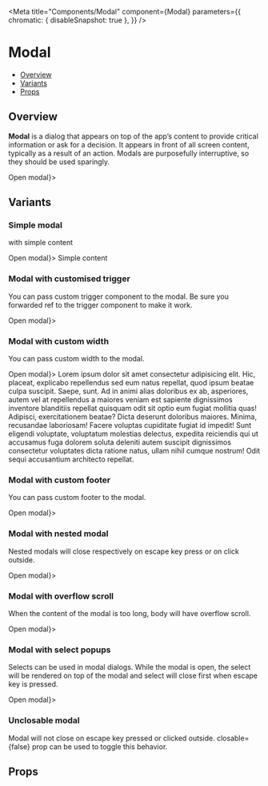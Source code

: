 
<Meta
  title="Components/Modal"
  component={Modal}
  parameters={{
    chromatic: { disableSnapshot: true },
  }}
/>


# Modal

- [Overview](#overview)
- [Variants](#variants)
- [Props](#props)

## Overview

<b>Modal</b> is a dialog that appears on top of the app’s content to provide critical
information or ask for a decision. It appears in front of all screen content, typically
as a result of an action. Modals are purposefully interruptive, so they should be
used sparingly.

<Canvas>
  <Modal trigger={<button>Open modal</button>}>
    <Dialog title="This is a dialog" description="This is a dialog description">
      <Paragraph>
        Lorem ipsum dolor sit amet consectetur adipisicing elit. Hic, placeat,
        explicabo repellendus sed eum natus repellat, quod ipsum beatae culpa
        suscipit. Saepe, sunt. Ad in animi alias doloribus ex ab, asperiores,
        autem vel at repellendus a maiores veniam est sapiente dignissimos
        inventore blanditiis repellat quisquam odit sit optio eum fugiat
        mollitia quas! Adipisci, exercitationem beatae? Dicta deserunt doloribus
        maiores. Minima, recusandae laboriosam! Facere voluptas cupiditate
        fugiat id impedit! Sunt eligendi voluptate, voluptatum molestias
        delectus, expedita reiciendis qui ut accusamus fuga dolorem soluta
        deleniti autem suscipit dignissimos consectetur voluptates dicta ratione
        natus, ullam nihil cumque nostrum! Odit sequi accusantium architecto
        repellat.
      </Paragraph>
    </Dialog>
  </Modal>
</Canvas>

## Variants

### Simple modal

with simple content

<Canvas>
  <Story name="Simple modal">
    <Modal trigger={<Button>Open modal</Button>}>
      <Box css={{ bg: '#fff', p: 50 }}>Simple content</Box>
    </Modal>
  </Story>
</Canvas>

### Modal with customised trigger

You can pass custom trigger component to the modal. Be sure you forwarded ref to the trigger component to make it work.

<Canvas>
  <Story name="Custom trigger">
    <Modal trigger={<Button>Open modal</Button>}>
      <Dialog title="Dialog title" description="Dialog description">
        <Paragraph>
          Lorem ipsum dolor sit amet consectetur adipisicing elit. Hic, placeat,
          explicabo repellendus sed eum natus repellat, quod ipsum beatae culpa
          suscipit. Saepe, sunt. Ad in animi alias doloribus ex ab, asperiores,
          autem vel at repellendus a maiores veniam est sapiente dignissimos
          inventore blanditiis repellat quisquam odit sit optio eum fugiat
          mollitia quas! Adipisci, exercitationem beatae? Dicta deserunt
          doloribus maiores. Minima, recusandae laboriosam! Facere voluptas
          cupiditate fugiat id impedit! Sunt eligendi voluptate, voluptatum
          molestias delectus, expedita reiciendis qui ut accusamus fuga dolorem
          soluta deleniti autem suscipit dignissimos consectetur voluptates
          dicta ratione natus, ullam nihil cumque nostrum! Odit sequi
          accusantium architecto repellat.
        </Paragraph>
      </Dialog>
    </Modal>
  </Story>
</Canvas>

### Modal with custom width

You can pass custom width to the modal.

<Canvas>
  <Story name="Custom width">
    <Modal trigger={<Button>Open modal</Button>}>
      <Box
        css={{
          bg: '#fff',
          size: '100%',
          maxWidth: 1000,
          p: 32,
          borderRadius: 8,
        }}>
        <Paragraph>
          Lorem ipsum dolor sit amet consectetur adipisicing elit. Hic, placeat,
          explicabo repellendus sed eum natus repellat, quod ipsum beatae culpa
          suscipit. Saepe, sunt. Ad in animi alias doloribus ex ab, asperiores,
          autem vel at repellendus a maiores veniam est sapiente dignissimos
          inventore blanditiis repellat quisquam odit sit optio eum fugiat
          mollitia quas! Adipisci, exercitationem beatae? Dicta deserunt
          doloribus maiores. Minima, recusandae laboriosam! Facere voluptas
          cupiditate fugiat id impedit! Sunt eligendi voluptate, voluptatum
          molestias delectus, expedita reiciendis qui ut accusamus fuga dolorem
          soluta deleniti autem suscipit dignissimos consectetur voluptates
          dicta ratione natus, ullam nihil cumque nostrum! Odit sequi
          accusantium architecto repellat.
        </Paragraph>
      </Box>
    </Modal>
  </Story>
</Canvas>

### Modal with custom footer

You can pass custom footer to the modal.

<Canvas>
  <Story name="Custom footer">
    <Modal trigger={<Button>Open modal</Button>}>
      <Dialog
        title="Dialog title"
        description="Dialog description"
        renderFooter={(props) => (
          <Flex
            css={{
              justifyContent: 'flex-end',
              gap: 20,
              width: '100%',
              px: 32,
              mt: 32,
            }}>
            <Button variant="secondaryDark">Save</Button>
            <Button onClick={() => props.closeModal()}>Close</Button>
          </Flex>
        )}>
        <Paragraph>
          Lorem ipsum dolor sit amet consectetur adipisicing elit. Hic, placeat,
          explicabo repellendus sed eum natus repellat, quod ipsum beatae culpa
          suscipit. Saepe, sunt. Ad in animi alias doloribus ex ab, asperiores,
          autem vel at repellendus a maiores veniam est sapiente dignissimos
          inventore blanditiis repellat quisquam odit sit optio eum fugiat
          mollitia quas! Adipisci, exercitationem beatae? Dicta deserunt
          doloribus maiores. Minima, recusandae laboriosam! Facere voluptas
          cupiditate fugiat id impedit! Sunt eligendi voluptate, voluptatum
          molestias delectus, expedita reiciendis qui ut accusamus fuga dolorem
          soluta deleniti autem suscipit dignissimos consectetur voluptates
          dicta ratione natus, ullam nihil cumque nostrum! Odit sequi
          accusantium architecto repellat.
        </Paragraph>
      </Dialog>
    </Modal>
  </Story>
</Canvas>

### Modal with nested modal

Nested modals will close respectively on escape key press or on click outside.

<Canvas>
  <Story name="Nested modal">
    <Modal trigger={<Button>Open modal</Button>}>
      <Dialog
        title="Dialog title"
        description="Dialog description"
        renderFooter={(props) => (
          <Flex
            css={{
              justifyContent: 'flex-end',
              gap: 20,
              width: '100%',
              px: 32,
            }}>
            <Button variant="secondaryDark">Save</Button>
            <Button onClick={props.closeModal}>Close</Button>
          </Flex>
        )}>
        <Paragraph>
          Lorem ipsum dolor sit amet consectetur adipisicing elit. Hic, placeat,
          explicabo repellendus sed eum natus repellat, quod ipsum beatae culpa
          suscipit.
        </Paragraph>
        <Modal
          trigger={
            <Button variant="secondary" css={{ my: 32 }}>
              Open second modal
            </Button>
          }>
          <Dialog
            title="Dialog title 2"
            description="Dialog description 2"
            renderFooter={(props) => (
              <Flex
                css={{
                  justifyContent: 'flex-end',
                  gap: 20,
                  width: '100%',
                  px: 32,
                  mt: 32,
                }}>
                <Button variant="secondaryDark">Delete</Button>
                <Button onClick={props.closeModal}>Return</Button>
              </Flex>
            )}>
            <Paragraph>
              Lorem ipsum dolor sit amet consectetur adipisicing elit. Hic,
              placeat, explicabo repellendus sed eum natus repellat, quod ipsum
              beatae culpa suscipit.
            </Paragraph>
          </Dialog>
        </Modal>
      </Dialog>
    </Modal>
  </Story>
</Canvas>

### Modal with overflow scroll

When the content of the modal is too long, body will have overflow scroll.

<Canvas>
  <Story name="Scrolled content">
    <Modal trigger={<Button>Open modal</Button>}>
      <Dialog
        title="Dialog title"
        description="Dialog description"
        renderFooter={(props) => (
          <Flex
            css={{
              justifyContent: 'flex-end',
              gap: 20,
              width: '100%',
              px: 32,
              mt: 32,
            }}>
            <Button variant="secondaryDark">Save</Button>
            <Button onClick={props.closeModal}>Close</Button>
          </Flex>
        )}>
        <Paragraph css={{ h: 1000 }}>
          Lorem ipsum dolor sit amet consectetur adipisicing elit. Hic, placeat,
          explicabo repellendus sed eum natus repellat, quod ipsum beatae culpa
          suscipit. Saepe, sunt. Ad in animi alias doloribus ex ab, asperiores,
          autem vel at repellendus a maiores veniam est sapiente dignissimos
          inventore blanditiis repellat quisquam odit sit optio eum fugiat
          mollitia quas! Adipisci, exercitationem beatae? Dicta deserunt
          doloribus maiores. Minima, recusandae laboriosam! Facere voluptas
          cupiditate fugiat id impedit! Sunt eligendi voluptate, voluptatum
          molestias delectus, expedita reiciendis qui ut accusamus fuga dolorem
          soluta deleniti autem suscipit dignissimos consectetur voluptates
          dicta ratione natus, ullam nihil cumque nostrum! Odit sequi
          accusantium architecto repellat. Lorem ipsum dolor sit amet
          consectetur adipisicing elit. Hic, placeat, explicabo repellendus sed
          eum natus repellat, quod ipsum beatae culpa suscipit. Saepe, sunt. Ad
          in animi alias doloribus ex ab, asperiores, autem vel at repellendus a
          maiores veniam est sapiente dignissimos inventore blanditiis repellat
          quisquam odit sit optio eum fugiat mollitia quas! Adipisci,
          exercitationem beatae? Dicta deserunt doloribus maiores. Minima,
          recusandae laboriosam! Facere voluptas cupiditate fugiat id impedit!
          Sunt eligendi voluptate, voluptatum molestias delectus, expedita
          repellat.
        </Paragraph>
      </Dialog>
    </Modal>
  </Story>
</Canvas>

### Modal with select popups

Selects can be used in modal dialogs. While the modal is open, the select will be rendered on top of the modal and select will close first when escape key is pressed.

<Canvas>
  <Story name="With select">
    <Modal trigger={<Button>Open modal</Button>}>
      <Dialog
        title="Dialog title"
        description="Dialog description"
        renderFooter={(props) => (
          <Flex
            css={{
              justifyContent: 'flex-end',
              gap: 20,
              width: '100%',
              px: 32,
              mt: 32,
            }}>
            <Button variant="secondaryDark">Save</Button>
            <Button onClick={props.closeModal}>Close</Button>
          </Flex>
        )}>
        <Box css={{ my: 20 }}>
          <SelectComponent defaultValue={14} />
        </Box>
        <Box css={{ my: 20 }}>
          <SelectComponent defaultValue={12} />
        </Box>
      </Dialog>
    </Modal>
  </Story>
</Canvas>

### Unclosable modal

Modal will not close on escape key pressed or clicked outside. closable={false} prop can be used to toggle this behavior.

<Canvas>
  <Story name="unclosable">
    <ModalExampleUnClosable />
  </Story>
</Canvas>

## Props

<ArgsTable of={Modal} />
